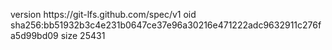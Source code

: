 version https://git-lfs.github.com/spec/v1
oid sha256:bb51932b3c4e231b0647ce37e96a30216e471222adc9632911c276fa5d99bd09
size 25431
